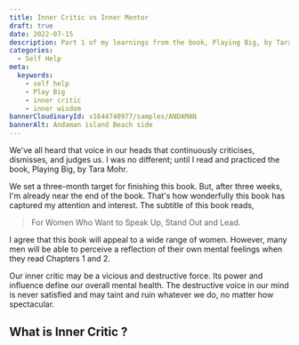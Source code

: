 ```yaml
---
title: Inner Critic vs Inner Mentor
draft: true
date: 2022-07-15
description: Part 1 of my learnings from the book, Playing Big, by Tara Mohr. 
categories:
  - Self Help
meta:
  keywords:
    - self help
    - Play Big
    - inner critic
    - inner wisdom
bannerCloudinaryId: v1644740977/samples/ANDAMAN
bannerAlt: Andaman island Beach side 
---
```


We've all heard that voice in our heads that continuously criticises, dismisses, and judges us.
I was no different; until I read and practiced the book, Playing Big, by Tara Mohr.

We set a three-month target for finishing this book. But, after three weeks, I'm already near the end of the book. That's how wonderfully this book has captured my attention and interest.
The subtitle of this book reads,

>  For Women Who Want to Speak Up, Stand Out and Lead. 

I agree that this book will appeal to a wide range of women. However, many men will be able to perceive a reflection of their own mental feelings when they read Chapters 1 and 2.

Our inner critic may be a vicious and destructive force. Its power and influence define our overall mental health. The destructive voice in our mind is never satisfied and may taint and ruin whatever we do, no matter how spectacular.

## What is Inner Critic ?